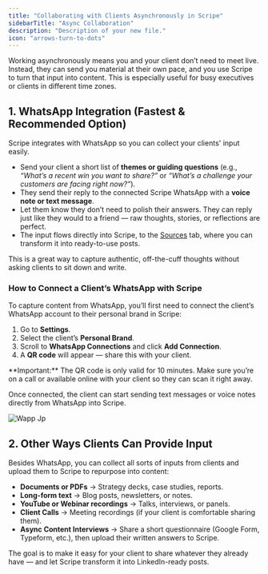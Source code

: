 ```yaml
---
title: "Collaborating with Clients Asynchronously in Scripe"
sidebarTitle: "Async Collaboration"
description: "Description of your new file."
icon: "arrows-turn-to-dots"
---
```


Working asynchronously means you and your client don’t need to meet live. Instead, they can send you material at their own pace, and you use Scripe to turn that input into content. This is especially useful for busy executives or clients in different time zones.

## 1. WhatsApp Integration (Fastest & Recommended Option)

Scripe integrates with WhatsApp so you can collect your clients' input easily. 

- Send your client a short list of **themes or guiding questions** (e.g., _“What’s a recent win you want to share?”_ or _“What’s a challenge your customers are facing right now?”_).
- They send their reply to the connected Scripe WhatsApp with a **voice note or text message**.
- Let them know they don’t need to polish their answers. They can reply just like they would to a friend — raw thoughts, stories, or reflections are perfect. 
- The input flows directly into Scripe, to the [Sources](/editor/sources) tab, where you can transform it into ready-to-use posts.

<Tip>
  This is a great way to capture authentic, off-the-cuff thoughts without asking clients to sit down and write.
</Tip>

### How to Connect a Client’s WhatsApp with Scripe

To capture content from WhatsApp, you’ll first need to connect the client’s WhatsApp account to their personal brand in Scripe:

1. Go to **Settings**.
2. Select the client’s **Personal Brand**.
3. Scroll to **WhatsApp Connections** and click **Add Connection**.
4. A **QR code** will appear — share this with your client.

<Warning>
  **Important:** The QR code is only valid for 10 minutes. Make sure you’re on a call or available online with your client so they can scan it right away.
</Warning>

Once connected, the client can start sending text messages or voice notes directly from WhatsApp into Scripe.

![Wapp Jp](/images/wapp.jpg)

## 2. Other Ways Clients Can Provide Input

Besides WhatsApp, you can collect all sorts of inputs from clients and upload them to Scripe to repurpose into content:

- **Documents or PDFs** → Strategy decks, case studies, reports.
- **Long-form text** → Blog posts, newsletters, or notes.
- **YouTube or Webinar recordings** → Talks, interviews, or panels.
- **Client Calls** → Meeting recordings (if your client is comfortable sharing them).
- **Async Content Interviews** → Share a short questionnaire (Google Form, Typeform, etc.), then upload their written answers to Scripe.

The goal is to make it easy for your client to share whatever they already have — and let Scripe transform it into LinkedIn-ready posts.